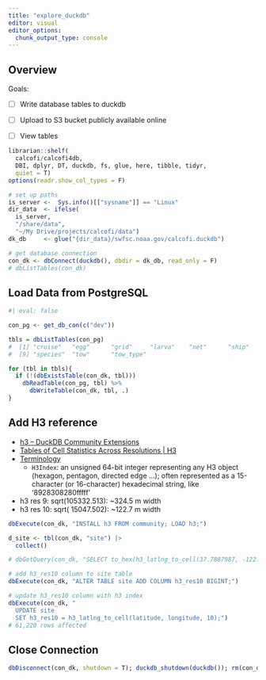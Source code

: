 ```yaml
---
title: "explore_duckdb"
editor: visual
editor_options: 
  chunk_output_type: console
---
```


## Overview

Goals:

-   [ ] Write database tables to duckdb

-   [ ] Upload to S3 bucket publicly available online

-   [ ] View tables

```r
librarian::shelf(
  calcofi/calcofi4db, 
  DBI, dplyr, DT, duckdb, fs, glue, here, tibble, tidyr,
  quiet = T)
options(readr.show_col_types = F)

# set up paths
is_server <-  Sys.info()[["sysname"]] == "Linux"
dir_data  <- ifelse(
  is_server,
  "/share/data",
  "~/My Drive/projects/calcofi/data")
dk_db     <- glue("{dir_data}/swfsc.noaa.gov/calcofi.duckdb")

# get database connection
con_dk <- dbConnect(duckdb(), dbdir = dk_db, read_only = F)
# dbListTables(con_dk)
```

## Load Data from PostgreSQL

```r
#| eval: false

con_pg <- get_db_con(c("dev"))

tbls = dbListTables(con_pg)
#  [1] "cruise"   "egg"      "grid"     "larva"    "net"      "ship"     "site"     "site_seg"
#  [9] "species"  "tow"      "tow_type"

for (tbl in tbls){
  if (!(dbExistsTable(con_dk, tbl)))
    dbReadTable(con_pg, tbl) %>% 
      dbWriteTable(con_dk, tbl, .)
}
```

## Add H3 reference

-   [h3 – DuckDB Community Extensions](https://duckdb.org/community_extensions/extensions/h3.html)
-   [Tables of Cell Statistics Across Resolutions \| H3](https://h3geo.org/docs/core-library/restable/)
-   [Terminology](https://h3geo.org/docs/library/terminology/)
    -   `H3Index`: an unsigned 64-bit integer representing any H3 object (hexagon, pentagon, directed edge ...); often represented as a 15-character (or 16-character) hexadecimal string, like '8928308280fffff'
-   h3 res 9: sqrt(105332.513): \~324.5 m width
-   h3 res 10: sqrt( 15047.502): \~122.7 m width

```r
dbExecute(con_dk, "INSTALL h3 FROM community; LOAD h3;")

d_site <- tbl(con_dk, "site") |> 
  collect()

# dbGetQuery(con_dk, "SELECT to_hex(h3_latlng_to_cell(37.7887987, -122.3931578, 10)) AS h3_res10;") # 4

# add h3_res10 column to site table
dbExecute(con_dk, "ALTER TABLE site ADD COLUMN h3_res10 BIGINT;")

# update h3_res10 column with h3 index
dbExecute(con_dk, "
  UPDATE site
  SET h3_res10 = h3_latlng_to_cell(latitude, longitude, 10);")
# 61,220 rows affected

```

## Close Connection

```r
dbDisconnect(con_dk, shutdown = T); duckdb_shutdown(duckdb()); rm(con_dk)
```
